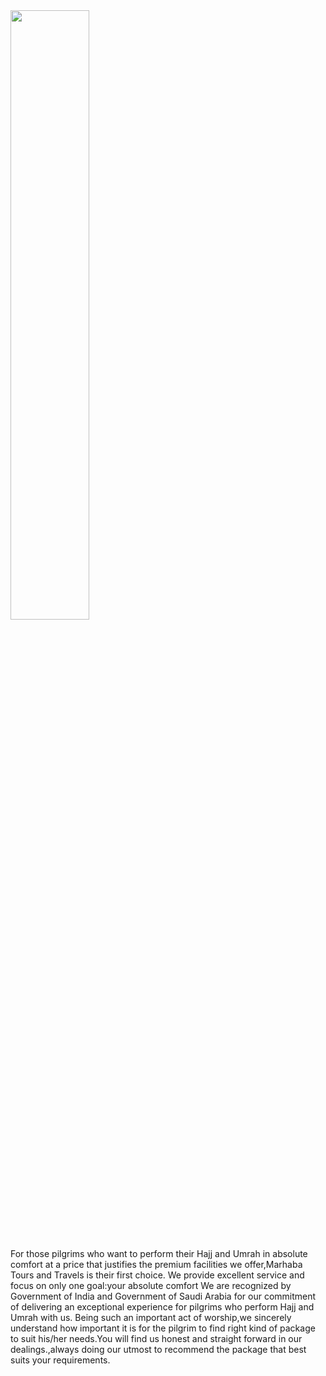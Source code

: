 <Section pt="0">
    <Flexbox flexDirection="column" textAlign="left" position="relative" >
    <Image
      src="About us.jpg"
      h="60vh"
      alignment="left"
      overflow="hidden"
      width="50%"
    />
     </Flexbox>
     <p textAlign="left"><br />For those pilgrims who want to perform their Hajj and Umrah in absolute comfort at a price that justifies the premium facilities we offer,Marhaba Tours and Travels is their first choice.
We provide excellent service and focus on only one goal:your absolute comfort
We are recognized by Government of India and Government of Saudi Arabia for our commitment of delivering an exceptional experience for pilgrims who perform Hajj and Umrah with us.
Being such an important act of worship,we sincerely understand how important it is for the pilgrim to find right kind of package to suit his/her needs.You will find us honest and straight forward in our dealings.,always doing our utmost to recommend the package that best suits your requirements.</p>
</Section>